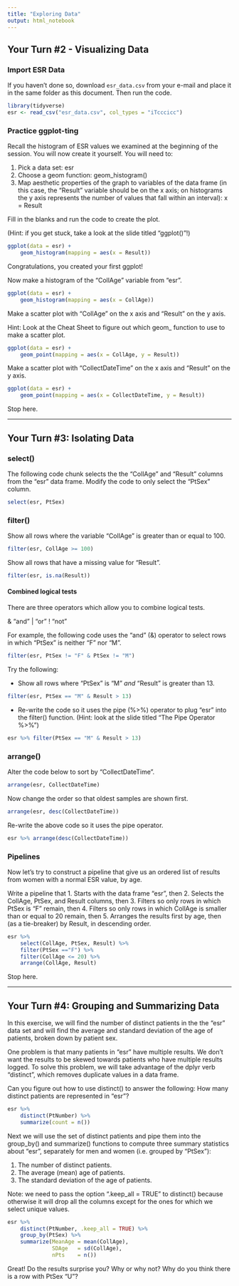 ```yaml
---
title: "Exploring Data"
output: html_notebook
---
```


## Your Turn #2 - Visualizing Data

### Import ESR Data

If you haven't done so, download `esr_data.csv` from your e-mail and place it in the same folder as this document. Then run the code.

```r
library(tidyverse)
esr <- read_csv("esr_data.csv", col_types = "iTcccicc")
```

### Practice ggplot-ting

Recall the histogram of ESR values we examined at the beginning of the session. You will now create it yourself. You will need to:

1. Pick a data set: esr
2. Choose a geom function: geom_histogram()
3. Map aesthetic properties of the graph to variables of the data frame (in this case, the "Result" variable should be on the x axis; on histograms the y axis represents the number of values that fall within an interval): x = Result

Fill in the blanks and run the code to create the plot.

(Hint: if you get stuck, take a look at the slide titled "ggplot()"!)

```r
ggplot(data = esr) +
    geom_histogram(mapping = aes(x = Result))
```

Congratulations, you created your first ggplot!

Now make a histogram of the "CollAge" variable from "esr".

```r
ggplot(data = esr) +
    geom_histogram(mapping = aes(x = CollAge))
```

Make a scatter plot with "CollAge" on the x axis and "Result" on the y axis. 

Hint: Look at the Cheat Sheet to figure out which geom_ function to use to make a scatter plot.

```r
ggplot(data = esr) +
    geom_point(mapping = aes(x = CollAge, y = Result))
```

Make a scatter plot with "CollectDateTime" on the x axis and "Result" on the y axis.

```r
ggplot(data = esr) +
    geom_point(mapping = aes(x = CollectDateTime, y = Result))
```


Stop here. 


******************

## Your Turn #3: Isolating Data

### select()

The following code chunk selects the the "CollAge" and "Result" columns from the "esr" data frame. Modify the code to only select the "PtSex" column.

```r
select(esr, PtSex)
```

### filter()

Show all rows where the variable "CollAge" is greater than or equal to 100.

```r
filter(esr, CollAge >= 100)
```

Show all rows that have a missing value for "Result".

```r
filter(esr, is.na(Result))
```

#### Combined logical tests

There are three operators which allow you to combine logical tests.

&  "and"
|  "or"
!  "not"

For example, the following code uses the "and" (&) operator to select rows in which "PtSex" is neither "F" nor "M".

```r
filter(esr, PtSex != "F" & PtSex != "M")
```

Try the following:

* Show all rows where "PtSex" is "M" *and* "Result" is greater than 13.

```r
filter(esr, PtSex == "M" & Result > 13)
```

* Re-write the code so it uses the pipe (%>%) operator to plug "esr" into the filter() function. (Hint: look at the slide titled "The Pipe Operator %>%")

```r
esr %>% filter(PtSex == "M" & Result > 13)
```

### arrange()

Alter the code below to sort by "CollectDateTime".

```r
arrange(esr, CollectDateTime)
```

Now change the order so that oldest samples are shown first.

```r
arrange(esr, desc(CollectDateTime))
```

Re-write the above code so it uses the pipe operator.

```r
esr %>% arrange(desc(CollectDateTime))
```

### Pipelines

Now let's try to construct a pipeline that give us an ordered list of results from women with a normal ESR value, by age.

Write a pipeline that
1. Starts with the data frame "esr", then
2. Selects the CollAge, PtSex, and Result columns, then
3. Filters so only rows in which PtSex is "F" remain, then
4. Filters so only rows in which CollAge is smaller than or equal to 20 remain, then
5. Arranges the results first by age, then (as a tie-breaker) by Result, in descending order.

```r
esr %>%
    select(CollAge, PtSex, Result) %>%
    filter(PtSex =="F") %>%
    filter(CollAge <= 20) %>%
    arrange(CollAge, Result)
```

Stop here.


******************

## Your Turn #4: Grouping and Summarizing Data 

In this exercise, we will find the number of distinct patients in the the "esr" data set and will find the average and standard deviation of the age of patients, broken down by patient sex.

One problem is that many patients in "esr" have multiple results. We don't want the results to be skewed towards patients who have multiple results logged. To solve this problem, we will take advantage of the dplyr verb "distinct", which removes duplicate values in a data frame.

Can you figure out how to use distinct() to answer the following: How many distinct patients are represented in "esr"?

```r
esr %>% 
    distinct(PtNumber) %>% 
    summarize(count = n())
```

Next we will use the set of distinct patients and pipe them into the group_by() and summarize() functions to compute three summary statistics about "esr", separately for men and women (i.e. grouped by "PtSex"):

1. The number of distinct patients.
2. The average (mean) age of patients.
3. The standard deviation of the age of patients.

Note: we need to pass the option ".keep_all = TRUE" to distinct() because otherwise it will drop all the columns except for the ones for which we select unique values.

```r
esr %>%
    distinct(PtNumber, .keep_all = TRUE) %>%
    group_by(PtSex) %>%
    summarize(MeanAge = mean(CollAge),
              SDAge   = sd(CollAge),
              nPts    = n())
```

Great! Do the results surprise you? Why or why not? Why do you think there is a row with PtSex "U"?
